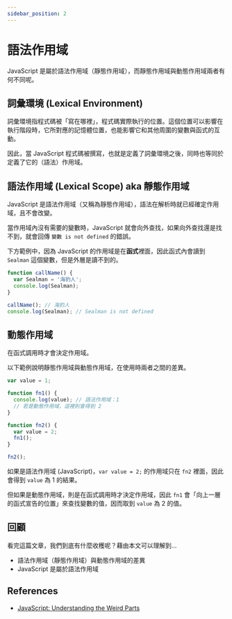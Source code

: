 ```yaml
---
sidebar_position: 2
---
```


# 語法作用域

JavaScript 是屬於語法作用域（靜態作用域），而靜態作用域與動態作用域兩者有何不同呢。

## 詞彙環境 (Lexical Environment)

詞彙環境指程式碼被「寫在哪裡」，程式碼實際執行的位置。這個位置可以影響在執行階段時，它所對應的記憶體位置，也能影響它和其他周圍的變數與函式的互動。

因此，當 JavaScript 程式碼被撰寫，也就是定義了詞彙環境之後，同時也等同於定義了它的（語法）作用域。

## 語法作用域 (Lexical Scope) aka 靜態作用域

JavaScript 是語法作用域（又稱為靜態作用域），語法在解析時就已經確定作用域，且不會改變。

當作用域內沒有需要的變數時，JavaScript 就會向外查找，如果向外查找還是找不到，就會回傳 `變數 is not defined` 的錯誤。

下方範例中，因為 JavaScript 的作用域是在**函式**裡面，因此函式內會讀到 `Sealman` 這個變數，但是外層是讀不到的。

```javascript
function callName() {
  var Sealman = '海豹人';
  console.log(Sealman);
}

callName(); // 海豹人
console.log(Sealman); // Sealman is not defined
```

## 動態作用域

在函式調用時才會決定作用域。

以下範例說明靜態作用域與動態作用域，在使用時兩者之間的差異。

```javascript
var value = 1;

function fn1() {
  console.log(value); // 語法作用域：1
  // 若是動態作用域，這裡則會得到 2
}

function fn2() {
  var value = 2;
  fn1();
}

fn2();
```

如果是語法作用域 (JavaScript)，`var value = 2;` 的作用域只在 `fn2` 裡面，因此會得到 `value` 為 1 的結果。

但如果是動態作用域，則是在函式調用時才決定作用域，因此 `fn1` 會「向上一層的函式宣告的位置」來查找變數的值，因而取到 `value` 為 2 的值。

## 回顧

看完這篇文章，我們到底有什麼收穫呢？藉由本文可以理解到…

- 語法作用域（靜態作用域）與動態作用域的差異
- JavaScript 是屬於語法作用域

## References

- [JavaScript: Understanding the Weird Parts](https://www.udemy.com/course/understand-javascript/)
